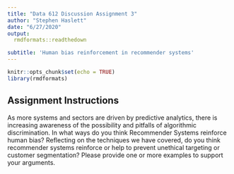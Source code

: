 ```yaml
---
title: "Data 612 Discussion Assignment 3"
author: "Stephen Haslett"
date: "6/27/2020"
output:
  rmdformats::readthedown

subtitle: 'Human bias reinforcement in recommender systems'
---
```


```r
knitr::opts_chunk$set(echo = TRUE)
library(rmdformats)
```


## Assignment Instructions
As more systems and sectors are driven by predictive analytics, there is increasing awareness of the possibility and pitfalls of algorithmic discrimination. In what ways do you think Recommender Systems reinforce human bias? Reflecting on the techniques we have covered, do you think recommender systems reinforce or help to prevent unethical targeting or customer segmentation?  Please provide one or more examples to support your arguments.
